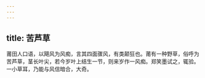 ```yaml
---
---
---
```

title: 苦芦草
---



莆田人口语，以飓风为风痴，言其四面骤风，有类颠狂也。莆有一种野草，俗呼为苦芦草，茎长叶尖，若今岁叶上结生一节，则来岁作一风痴。郑笑墨试之，辄验。一小草耳，乃能与风信暗合，大奇。
